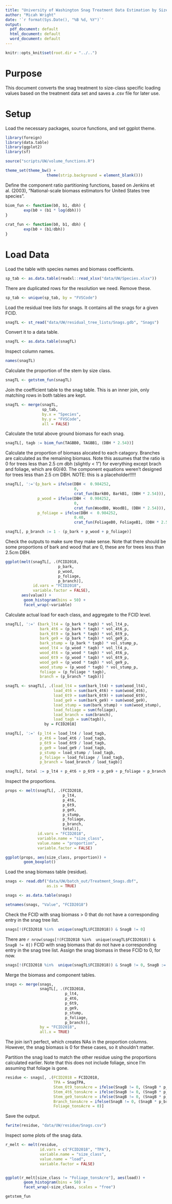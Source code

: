 ```yaml
---
title: "University of Washington Snag Treatment Data Estimation by Size Class"
author: "Micah Wright"
date: '`r format(Sys.Date(), "%B %d, %Y")`'
output:
  pdf_document: default
  html_document: default
  word_document: default
---
```


```r
knitr::opts_knit$set(root.dir = "../..")
```

# Purpose

This document converts the snag treatment to size-class specific loading values based on the treatment data set and saves a .csv file for later use.

# Setup

Load the necessary packages, source functions, and set ggplot theme.

```r
library(foreign)
library(data.table)
library(ggplot2)
library(sf)

source("scripts/UW/volume_functions.R")

theme_set(theme_bw() + 
                  theme(strip.background = element_blank()))
```

Define the component ratio partitioning functions, based on Jenkins et al. (2003), "National-scale biomass estimators for United States tree species".

```r

biom_fun <- function(b0, b1, dbh) {
        exp(b0 + (b1 * log(dbh)))
}
        
crat_fun <- function(b0, b1, dbh) {
        exp(b0 + (b1/dbh))
}
```

# Load Data

Load the table with species names and biomass coefficients.

```r
sp_tab <- as.data.table(readxl::read_xlsx("data/UW/Species.xlsx"))
```

There are duplicated rows for the resolution we need. Remove these.

```r
sp_tab <- unique(sp_tab, by = "FVSCode")
```

Load the residual tree lists for snags. It contains all the snags for a given FCID.

```r
snagTL <- st_read("data/UW/residual_tree_lists/Snags.gdb", "Snags")
```

Convert it to a data table.

```r
snagTL <- as.data.table(snagTL)
```

Inspect column names.

```r
names(snagTL) 
```

Calculate the proportion of the stem by size class.

```r
snagTL <- getstem_fun(snagTL)
```

Join the coefficient table to the snag table. This is an inner join, only matching rows in both tables are kept.

```r
snagTL <- merge(snagTL,
                sp_tab, 
                by.x = "Species", 
                by.y = "FVSCode",
                all = FALSE)
```

Calculate the total above ground biomass for each snag.

```r
snagTL[, tagb := biom_fun(TAGBB0, TAGBB1, (DBH * 2.54))]
```

Calculate the proportion of biomass alocated to each catagory. Branches are calculated as the remaining biomass. Note this assumes that the ratio is 0 for trees less than 2.5 cm dbh (slightly < 1") for everything except brach and foliage, which are 60/40. The component equations weren't designed for trees less than 2.5 cm DBH. NOTE: this is a placeholder!!!!! 

```r
snagTL[, ':='(p_bark = ifelse(DBH <  0.984252, 
                              0,
                              crat_fun(BarkB0, BarkB1, (DBH * 2.54))),
              p_wood = ifelse(DBH <  0.984252, 
                              0,
                              crat_fun(WoodB0, WoodB1, (DBH * 2.54))),
              p_foliage = ifelse(DBH <  0.984252, 
                              0.40,
                              crat_fun(FoliageB0, FoliageB1, (DBH * 2.54))))]

snagTL[, p_branch := 1 - (p_bark + p_wood + p_foliage)]
```

Check the outputs to make sure they make sense. Note that there should be some proportions of bark and wood that are 0, these are for trees less than 2.5cm DBH.

```r
ggplot(melt(snagTL[, .(FCID2018,
                       p_bark, 
                       p_wood, 
                       p_foliage,
                       p_branch)],
            id.vars = "FCID2018",
            variable.factor = FALSE),
       aes(value)) + 
        geom_histogram(bins = 50) +
        facet_wrap(~variable)
```

Calculate actual load for each class, and aggregate to the FCID level.

```r
snagTL[, ':=' (bark_lt4 = (p_bark * tagb) * vol_lt4_p,
               bark_4t6 = (p_bark * tagb) * vol_4t6_p,
               bark_6t9 = (p_bark * tagb) * vol_6t9_p,
               bark_ge9 = (p_bark * tagb) * vol_ge9_p,
               bark_stump = (p_bark * tagb) * vol_stump_p,
               wood_lt4 = (p_wood * tagb) * vol_lt4_p,
               wood_4t6 = (p_wood * tagb) * vol_4t6_p,
               wood_6t9 = (p_wood * tagb) * vol_6t9_p,
               wood_ge9 = (p_wood * tagb) * vol_ge9_p,
               wood_stump = (p_wood * tagb) * vol_stump_p,
               foliage = (p_foliage * tagb),
               branch = (p_branch * tagb))]

snagTL <- snagTL[, .(load_lt4 = sum(bark_lt4) + sum(wood_lt4),
                     load_4t6 = sum(bark_4t6) + sum(wood_4t6),
                     load_6t9 = sum(bark_6t9) + sum(wood_6t9),
                     load_ge9 = sum(bark_ge9) + sum(wood_ge9),
                     load_stump = sum(bark_stump) + sum(wood_stump),
                     load_foliage = sum(foliage),
                     load_branch = sum(branch),
                     load_tagb = sum(tagb)), 
                 by = FCID2018]

snagTL[, ':=' (p_lt4 = load_lt4 / load_tagb,
               p_4t6 = load_4t6 / load_tagb, 
               p_6t9 = load_6t9 / load_tagb,
               p_ge9 = load_ge9 / load_tagb,
               p_stump = load_stump / load_tagb,
               p_foliage = load_foliage / load_tagb,
               p_branch = load_branch / load_tagb)]

snagTL[, total := p_lt4 + p_4t6 + p_6t9 + p_ge9 + p_foliage + p_branch + p_stump]

```

Inspect the proportions.

```r
props <- melt(snagTL[, .(FCID2018, 
                         p_lt4,
                         p_4t6,
                         p_6t9,
                         p_ge9,
                         p_stump,
                         p_foliage,
                         p_branch, 
                         total)],
              id.vars = "FCID2018",
              variable.name = "size_class", 
              value.name = "proportion",
              variable.factor = FALSE)

ggplot(props, aes(size_class, proportion)) +
        geom_boxplot()
```

Load the snag biomass table (residue).

```r
snags <- read.dbf("data/UW/batch_out/Treatment_Snags.dbf",
                  as.is = TRUE)

snags <- as.data.table(snags)

setnames(snags, "Value", "FCID2018")
```

Check the FCID with snag biomass > 0 that do not have a corresponding entry in the snag tree list.

```r
snags[!(FCID2018 %in%  unique(snagTL$FCID2018)) & SnagB != 0]
```

There are `r nrow(snags[!(FCID2018 %in%  unique(snagTL$FCID2018)) & SnagB != 0])` FCID with snag biomass that do not have a corresponding entry in the snag tree list. Assign the snag biomass in these FCID to 0, for now.

```r
snags[!(FCID2018 %in%  unique(snagTL$FCID2018)) & SnagB != 0, SnagB := 0]
```

Merge the biomass and component tables.

```r
snags <- merge(snags, 
               snagTL[, .(FCID2018,
                          p_lt4,
                          p_4t6,
                          p_6t9,
                          p_ge9,
                          p_stump,
                          p_foliage,
                          p_branch)],
               by = "FCID2018",
               all.x = TRUE)
```

The join isn't perfect, which creates NAs in the proportion columns. However, the snag biomass is 0 for these cases, so it shouldn't matter.

Partition the snag load to match the other residue using the proportions calculated earlier. Note that this does not include foliage, since I'm assuming that foliage is gone.

```r
residue <- snags[, .(FCID2018 = FCID2018,
                     TPA = SnagTPA,
                     Stem_6t9_tonsAcre = ifelse(SnagB != 0, (SnagB * p_6t9) / 2000, 0),
                     Stem_4t6_tonsAcre = ifelse(SnagB != 0, (SnagB * p_4t6) / 2000, 0),
                     Stem_ge9_tonsAcre = ifelse(SnagB != 0, (SnagB * p_ge9) / 2000, 0),
                     Branch_tonsAcre = ifelse(SnagB != 0, (SnagB * p_branch) / 2000, 0),
                     Foliage_tonsAcre = 0)]

```

Save the output.

```r

fwrite(residue, "data/UW/residue/Snags.csv")
```

Inspect some plots of the snag data.

```r
r_melt <- melt(residue,
               id.vars = c("FCID2018", "TPA"),
               variable.name = "size_class", 
               value.name = "load",
               variable.factor = FALSE)


ggplot(r_melt[size_class != "Foliage_tonsAcre"], aes(load)) +
        geom_histogram(bins = 50) +
        facet_wrap(~size_class, scales = "free")
```

```r
getstem_fun
```

